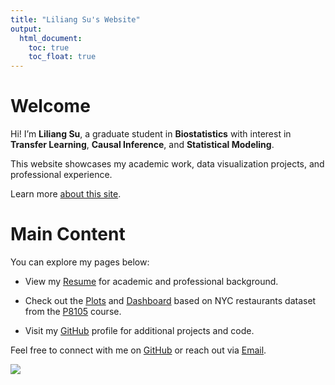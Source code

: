 ```yaml
---
title: "Liliang Su's Website"
output: 
  html_document:
    toc: true
    toc_float: true
---
```



# Welcome

Hi! I’m **Liliang Su**, a graduate student in **Biostatistics** with interest in **Transfer Learning**, **Causal Inference**, and **Statistical Modeling**.  

This website showcases my academic work, data visualization projects, and professional experience.

Learn more [about this site](about.html). 


# Main Content

You can explore my pages below:

- <i class="fa-regular fa-file"></i>  View my [Resume](resume.html) for academic and professional background.

- <i class="fa-regular fa-image"></i>  Check out the [Plots](plotly.html) and [Dashboard](dashboard.html) based on NYC restaurants dataset from the [P8105](https://p8105.com/index.html) course. 

- <i class="fa-brands fa-github"></i>  Visit my [GitHub](https://github.com/LiliangSu103) profile for additional projects and code.


Feel free to connect with me on [GitHub](https://github.com/LiliangSu103) or reach out via [Email](mailto:ls4236@cumc.columbia.edu).


![](image/River.jpeg)
